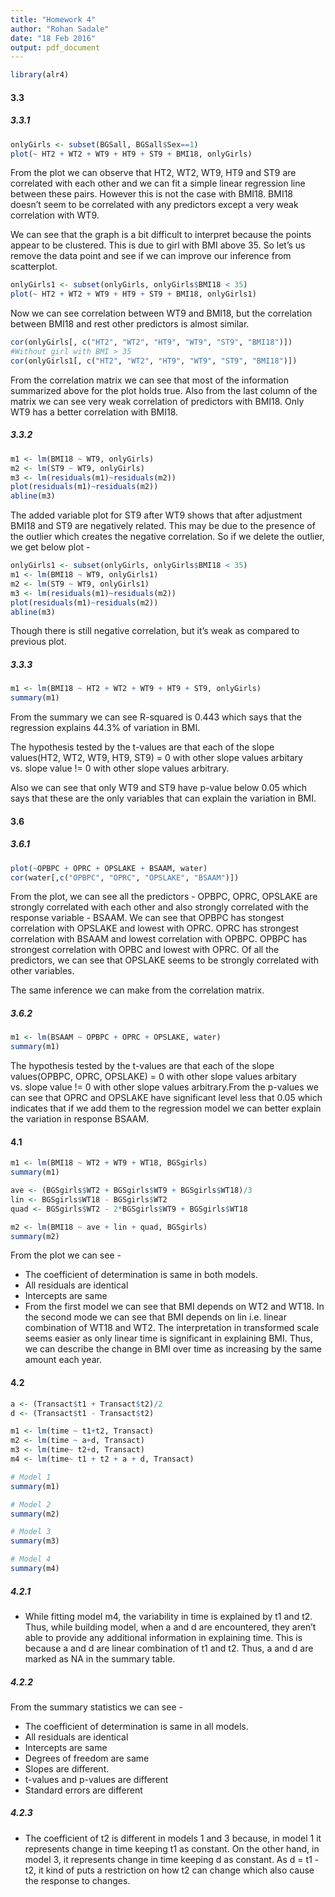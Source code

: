 ```yaml
---
title: "Homework 4"
author: "Rohan Sadale"
date: "18 Feb 2016"
output: pdf_document
---
```


```r
library(alr4)
```


#### 3.3


##### 3.3.1


```r
onlyGirls <- subset(BGSall, BGSall$Sex==1)
plot(~ HT2 + WT2 + WT9 + HT9 + ST9 + BMI18, onlyGirls)
```

From the plot we can observe that HT2, WT2, WT9, HT9 and ST9 are correlated with each other and we can fit a simple linear regression line between these pairs. However this is not the case with BMI18. BMI18 doesn't seem to be correlated with any predictors except a very weak correlation with WT9. 

We can see that the graph is a bit difficult to interpret because the points appear to be clustered. This is due to girl with BMI above 35. So let's us remove the data point and see if we can improve our inference from scatterplot.

```r
onlyGirls1 <- subset(onlyGirls, onlyGirls$BMI18 < 35)
plot(~ HT2 + WT2 + WT9 + HT9 + ST9 + BMI18, onlyGirls1)
```

Now we can see correlation between WT9 and BMI18, but the correlation between BMI18 and rest other predictors is almost similar.


```r
cor(onlyGirls[, c("HT2", "WT2", "HT9", "WT9", "ST9", "BMI18")])
#Without girl with BMI > 35
cor(onlyGirls1[, c("HT2", "WT2", "HT9", "WT9", "ST9", "BMI18")])
```

From the correlation matrix we can see that most of the information summarized above for the plot holds true. Also from the last column of the matrix we can see very weak correlation of predictors with BMI18. Only WT9 has a better correlation with BMI18.


##### 3.3.2

```r
m1 <- lm(BMI18 ~ WT9, onlyGirls)
m2 <- lm(ST9 ~ WT9, onlyGirls)
m3 <- lm(residuals(m1)~residuals(m2))
plot(residuals(m1)~residuals(m2))
abline(m3)
```

The added variable plot for ST9 after WT9 shows that after adjustment BMI18 and ST9 are negatively related. This may be due to the presence of the outlier which creates the negative correlation. So if we delete the outlier, we get below plot - 

```r
onlyGirls1 <- subset(onlyGirls, onlyGirls$BMI18 < 35)
m1 <- lm(BMI18 ~ WT9, onlyGirls1)
m2 <- lm(ST9 ~ WT9, onlyGirls1)
m3 <- lm(residuals(m1)~residuals(m2))
plot(residuals(m1)~residuals(m2))
abline(m3)
```

Though there is still negative correlation, but it's weak as compared to previous plot.


##### 3.3.3

```r
m1 <- lm(BMI18 ~ HT2 + WT2 + WT9 + HT9 + ST9, onlyGirls)
summary(m1)
```

From the summary we can see R-squared is 0.443 which says that the regression explains 44.3% of variation in BMI. 

The hypothesis tested by the t-values are that each of the slope values(HT2, WT2, WT9, HT9, ST9) = 0 with other slope values arbitary vs. slope value != 0 with other slope values arbitrary.

Also we can see that only WT9 and ST9 have p-value below 0.05 which says that these are the only variables that can explain the variation in BMI.


#### 3.6

##### 3.6.1

```r
plot(~OPBPC + OPRC + OPSLAKE + BSAAM, water)
cor(water[,c("OPBPC", "OPRC", "OPSLAKE", "BSAAM")])
```

From the plot, we can see all the predictors - OPBPC, OPRC, OPSLAKE are strongly correlated with each other and also strongly correlated with the response variable - BSAAM. We can see that OPBPC has stongest correlation with OPSLAKE and lowest with OPRC. OPRC has strongest correlation with BSAAM and lowest correlation with OPBPC. OPBPC has strongest correlation with OPBC and lowest with OPRC. Of all the predictors, we can see that OPSLAKE seems to be strongly correlated with other variables.

The same inference we can make from the correlation matrix.


##### 3.6.2

```r
m1 <- lm(BSAAM ~ OPBPC + OPRC + OPSLAKE, water)
summary(m1)
```

The hypothesis tested by the t-values are that each of the slope values(OPBPC, OPRC, OPSLAKE) = 0 with other slope values arbitary vs. slope value != 0 with other slope values arbitrary.From the p-values we can see that OPRC and OPSLAKE have significant level less that 0.05 which indicates that if we add them to the regression model we can better explain the variation in response BSAAM.


#### 4.1

```r
m1 <- lm(BMI18 ~ WT2 + WT9 + WT18, BGSgirls) 
summary(m1)

ave <- (BGSgirls$WT2 + BGSgirls$WT9 + BGSgirls$WT18)/3
lin <- BGSgirls$WT18 - BGSgirls$WT2
quad <- BGSgirls$WT2 - 2*BGSgirls$WT9 + BGSgirls$WT18

m2 <- lm(BMI18 ~ ave + lin + quad, BGSgirls)
summary(m2)
```

From the plot we can see - 

+ The coefficient of determination is same in both models.
+ All residuals are identical
+ Intercepts are same
+ From the first model we can see that BMI depends on WT2 and WT18. In the second mode we can see that BMI depends on lin i.e. linear combination of WT18 and WT2. The interpretation in transformed scale seems easier as only linear time is significant in explaining BMI. Thus, we can describe the change in BMI over time as increasing by the same amount each year.


#### 4.2


```r
a <- (Transact$t1 + Transact$t2)/2
d <- (Transact$t1 - Transact$t2)

m1 <- lm(time ~ t1+t2, Transact)
m2 <- lm(time ~ a+d, Transact)
m3 <- lm(time~ t2+d, Transact)
m4 <- lm(time~ t1 + t2 + a + d, Transact)

# Model 1
summary(m1)

# Model 2
summary(m2)

# Model 3
summary(m3)

# Model 4
summary(m4)
```


##### 4.2.1

+ While fitting model m4, the variability in time is explained by t1 and t2. Thus, while building model, when a and d are encountered, they aren't able to provide any additional information in explaining time. This is because a and d are linear combination of t1 and t2. Thus, a and d are marked as NA in the summary table.


##### 4.2.2

From the summary statistics we can see - 

+ The coefficient of determination is same in all models.
+ All residuals are identical
+ Intercepts are same
+ Degrees of freedom are same
+ Slopes are different.
+ t-values and p-values are different
+ Standard errors are different


##### 4.2.3

+ The coefficient of t2 is different in models 1 and 3 because, in model 1 it represents change in time keeping t1 as constant. On the other hand, in model 3, it represents change in time keeping d as constant. As d = t1 - t2, it kind of puts a restriction on how t2 can change which also cause the response to changes.